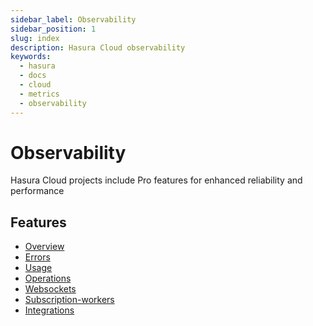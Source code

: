```yaml
---
sidebar_label: Observability
sidebar_position: 1
slug: index
description: Hasura Cloud observability
keywords:
  - hasura
  - docs
  - cloud
  - metrics
  - observability
---
```



# Observability

Hasura Cloud projects include Pro features for enhanced reliability and performance

<Thumbnail
  src="/img/graphql/cloud/metrics/monitoring-tab-overview.png"
  alt="Hasura Cloud Console overview tab"
/>

## Features

- [Overview](/graphql/cloud/metrics/overview.mdx)
- [Errors](/graphql/cloud/metrics/errors.mdx)
- [Usage](/graphql/cloud/metrics/usage.mdx)
- [Operations](/graphql/cloud/metrics/operations.mdx)
- [Websockets](/graphql/cloud/metrics/websockets.mdx)
- [Subscription-workers](/graphql/cloud/metrics/subscription-workers.mdx)
- [Integrations](/graphql/cloud/metrics/integrations/index.mdx)
